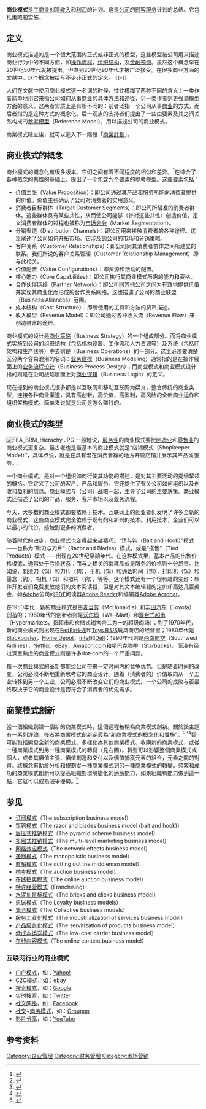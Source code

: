 '''商业模式'''是[[工商业|工商业]]创造[[收入|收入]]和[[利润|利润]]的计划。这是[[公司|公司]]的[[顾客服务|顾客服务]]计划的总结。它包括策略和实施。

== 定义 ==

商业模式描述的是一个很大范围内正式或非正式的模型，这些模型被公司用来描述商业行为中的不同方面，如[[操作流程|操作流程]]，[[组织结构|组织结构]]，及[[金融预测|金融预测]]。虽然这个概念早在20世纪50年代就被提出，但直到20世纪90年代才被广泛接受。在很多商业方面的文献中，这个概念被给与不少非正式的定义。
{{-}}
{{Cquote2|商业模型是一个理论工具，它包含大量的[[商业元素|商业元素]]及它们之间的关系，并且能够描述特定公司的商业模式。它能显示一个公司在以下一个或多个方面的价值所在：客户，公司结构，以及，以营利和可持续性盈利为目的，用以生产，销售，传递[[价值|价值]]及关系资本的[[客户|客户]]网。|[http://www.businessmodeldesign.com/publications/Preprint%20Clarifying%20Business%20Models%20Origins,%20Present,%20and%20Future%20of%20the%20Concept.pdf Osterwalder, Pigneur and Tucci (2005)]}}

人们在文献中使用商业模式这一名词的时候，往往模糊了两种不同的含义：一类作者简单地用它来指公司如何从事商业的具体方法和途径，另一类作者则更强调模型方面的意义。这两者实质上是有所不同的：前者泛指一个公司从事[[商业|商业]]的方式，而后者指的是这种方式的概念化。后一观点的支持者们提出了一些由要素及其之间关系构成的[[参考模型|参考模型]]（Reference Model），用以描述公司的商业模式。

商業模式確立後，就可以進入下一階段「[[商業計劃|商業計劃]]」。

== 商业模式的概念 ==
商业模式的概念化有很多版本。它们之间有着不同程度的相似和差异。<ref>{{cite web | format=PDF | url=http://www.businessmodeldesign.com/publications/The%20Business%20Model%20Ontology%20a%20proposition%20in%20a%20design%20science%20approach.pdf | title=Osterwalder | date=2004 | accessdate=2013-01-01 | language=en | deadurl=yes | archiveurl=https://web.archive.org/web/20071129120221/http://www.businessmodeldesign.com/publications/The%20Business%20Model%20Ontology%20a%20proposition%20in%20a%20design%20science%20approach.pdf | archivedate=2007-11-29 }}</ref>在综合了各种概念的共性的基础上，提出了一个包含九个要素的参考模型。这些要素包括：

* 价值主张（Value Proposition）：即公司通过其产品和服务所能向消费者提供的价值。价值主张确认了公司对消费者的实用意义。
* 消费者目标群体（Target Customer Segments）：即公司所瞄准的消费者群体。这些群体具有某些共性，从而使公司能够（针对这些共性）创造价值。定义消费者群体的过程也被称为[[市场划分|市场划分]]（Market Segmentation）。
* 分销渠道（Distribution Channels）：即公司用来接触消费者的各种途径。这里阐述了公司如何开拓市场。它涉及到公司的市场和分销策略。
* 客户关系（Customer Relationships）：即公司同其消费者群体之间所建立的联系。我们所说的客户关系管理（Customer Relationship Management）即与此相关。
* 价值配置（Value Configurations）：即资源和活动的配置。
* 核心能力（Core Capabilities）：即公司执行其商业模式所需的能力和资格。
* 合作伙伴网络（Partner Network）：即公司同其他公司之间为有效地提供价值并实现其商业化而形成的合作关系网络。这也描述了公司的商业联盟（Business Alliances）范围。
* 成本结构（Cost Structure）：即所使用的工具和方法的货币描述。
* 收入模型（Revenue Model）：即公司通过各种收入流（Revenue Flow）来创造财富的途径。

商业模式的设计是[[商业策略|商业策略]]（Business Strategy）的一个组成部分。而将商业模式实施到公司的组织结构（包括机构设置、工作流和人力资源等）及系统（包括IT架构和生产线等）中去则是{{link-en|商業運作|Business operations|商业运作}}（Business Operations）的一部分。这里必须要清楚区分两个容易混淆的名词：[[业务建模|业务建模]]（Business Modeling）通常指的是在操作层面上的[[业务流程设计|业务流程设计]]（Business Process Design）；而商业模式和商业模式设计指的则是在公司战略层面上对[[商业逻辑|商业逻辑]]（Business Logic）的定义。

现在提到的商业模式很多都是以互联网和移动互联网为媒介，整合传统的商业类型，连接各种商业渠道，具有高创新，高价值，高盈利，高风险的全新商业运作和组织架构模式。简单来说就是公司是怎么赚钱的。

== 商业模式的类型 ==
[[File:FEA_BRM_Hierachy.JPG|thumb]]
一般地说，[[服务业|服务业]]的商业模式要比[[制造业|制造业]]和[[零售业|零售业]]的商业模式更复杂。最古老也是最基本的商业模式就是“店铺模式（Shopkeeper Model）”，具体点说，就是在具有潜在消费者群的地方开设店铺并展示其产品或服务。.

一个商业模式，是对一个组织如何行使其功能的描述，是对其主要活动的提纲挈领的概括。它定义了公司的客户、产品和服务。它还提供了有关公司如何组织以及创收和盈利的信息。商业模式与（公司）战略一起，主导了公司的主要决策。商业模式还描述了公司的产品、服务、客户市场以及业务流程。

今天，大多数的商业模式都要依赖于技术。互联网上的创业者们发明了许多全新的商业模式，这些商业模式完全依赖于现有的和新兴的技术。利用技术，企业们可以以最小的代价，接触到更多的消费者。

随着时代的进步，商业模式也变得越来越精巧。“饵与钩（Bait and Hook）”模式——也称为“剃刀与刀片”（Razor and Blades）模式，或是“搭售”（Tied Products）模式——出现在20世纪早期年代。在这种模式里，基本产品的出售价格极低，通常处于亏损状态；而与之相关的消耗品或是服务的价格则十分昂贵。比如说，[[剃须刀|剃须刀]]（饵）和刀片（钩），[[手机|手机]]（饵）和通话时间（钩），[[打印机|打印机]]（饵）和墨盒（钩），相机（饵）和照片（钩），等等。这个模式还有一个很有趣的变形：软件开发者们免费发放他们的文本阅读器，但是对其文本编辑器的定价却高达几百美金，如[[Adobe|Adobe]]公司的[[PDF|PDF]]阅读器[[Adobe_Reader|Adobe Reader]]和编辑器[[Adobe_Acrobat|Adobe Acrobat]]。

在1950年代，新的商业模式是由[[麦当劳|麦当劳]]（McDonald's）和[[丰田汽车|丰田汽车]]（Toyota）创造的；1960年代的创新者则是[[沃尔玛|沃尔玛]]（Wal-Mart）和[[混合式超市|混合式超市]]（Hypermarkets，指超市和仓储式销售合二为一的超级商场）；到了1970年代，新的商业模式则出现在[[聯邦快遞|FedEx快递]]和[[Toys_R_US|Toys R US]]玩具商店的经营里；1980年代是[[百視達|Blockbuster]]，[[家得宝|Home Depot]]，[[英特尔|Intel]]和[[戴爾|Dell]]；1990年代则是[[西南航空|西南航空]]（Southwest Airlines），[[Netflix|Netflix]]，[[eBay|eBay]]，[[亚马逊公司|Amazon.com]]和[[星巴克|星巴克咖啡]]（Starbucks）。而没有经过深思熟虑的商业模式则是许多dot-com的一个严重问题。

每一次商业模式的革新都能给公司带来一定时间内的竞争优势。但是随着时间的改变，公司必须不断地重新思考它的商业设计。随着（消费者的）价值取向从一个工业转移到另一个工业，公司必须不断改变它们的商业模式。一个公司的成败与否最终取决于它的商业设计是否符合了消费者的优先需求。

==商業模式創新==

當一個組織創建一個新的商業模式時，這個過程被稱為商業模式創新。關於該主題有一系列評論，後者將商業模式創新定義為“新商業模式的概念化和實施”。<ref>{{Cite journal|last=Chesbrough|first=Henry|date=2010|title=Business Model Innovation: Opportunities and Barriers|journal=Long Range Planning|volume=43|issue=2–3|pages=354–363|doi=10.1016/j.lrp.2009.07.010|issn=0024-6301}}</ref><ref>{{Cite journal|last1=Foss|first1=Nicolai J.|last2=Saebi|first2=Tina|date=2017|title=Fifteen Years of Research on Business Model Innovation|journal=Journal of Management|language=en|volume=43|issue=1|pages=200–227|doi=10.1177/0149206316675927|s2cid=56381168|issn=0149-2063|url=http://wrap.warwick.ac.uk/98514/1/WRAP-fifteen-years-business-innovation-Foss-2017.pdf|access-date=2021-09-21|archive-date=2021-09-20|archive-url=https://web.archive.org/web/20210920114818/http://wrap.warwick.ac.uk/98514/1/WRAP-fifteen-years-business-innovation-Foss-2017.pdf|dead-url=no}}</ref><ref>{{Cite book|title=Geschäftsmodell-Innovation: Grundlagen, bestehende Ansätze, methodisches Vorgehen und B2B-Geschäftsmodelle.|last=Schallmo|first=D.|publisher=Springer|year=2013|location=Wiesbaden}}</ref>這可能包括開發全新的商業模式、多樣化為其他商業模式、收購新的商業模式，或從一種商業模式到另一種商業模式的轉變（見右圖）。轉型可以影響整個商業模式或個人，或者其價值主張、價值創造和交付以及價值捕獲元素的組合，元素之間的對齊。該概念有助於分析和規劃從一種商業模式到另一種商業模式的轉變。頻繁和成功的商業模式創新可以提高組織對環境變化的適應能力，如果組織有能力做到這一點，它就可以成為競爭優勢。<ref>{{cite book|title=Business Model Generation|author=Alexander Osterwalder, Yves Pigneur|year=2010|publisher=Wiley|ISBN=978-0-470-87641-1|url=https://businessmodel.cc/|access-date=2021-09-21|archive-date=2021-10-26|archive-url=https://web.archive.org/web/20211026120221/https://businessmodel.cc/|dead-url=no}}</ref>


== 参见 ==
* [[发布/订阅|订阅模式]]（The subscription business model）
* [[饵钩模式|饵钩模式]]（The razor and blades business model (bait and hook)）
* [[層壓式推銷|层压式推销模式]]（The pyramid scheme business model）
* [[多层次直销|多层式推销模式]]（The multi-level marketing business model）
* [[网络外部性|网络效应模式]]（The network effects business model）
* [[垄断|垄断模式]]（The monopolistic business model）
* [[直效营销|直销模式]]（The cutting out the middleman model）
* [[拍卖|拍卖模式]]（The auction business model）
* [[网上拍卖|在线拍卖模式]]（The online auction business model）
* [[加盟連鎖|特许经营模式]]（Franchising）
* [[水泥加鼠标模式|水泥加鼠标模式]]（The bricks and clicks business model）
* [[忠诚模式|忠诚模式]]（The Loyalty business models）
* [[集合模式|集合模式]]（The Collective business models）
* [[快餐|服务工业化模式]]（The industrialization of services business model）
* [[产品服务化模式|产品服务化模式]]（The servitization of products business model）
* [[低成本航空公司|低成本运送模式]]（The low-cost carrier business model）
* [[在线内容模式|在线内容模式]]（The online content business model）

=== 互联网行业的商业模式 ===
* [[门户网站|门户模式]]，如：[[雅虎|Yahoo!]]
* [[C2C|C2C模式]]，如：[[ebay|ebay]]
* [[搜索引擎|搜索模式]]，如：[[Google|Google]]
* [[微博|实时搜索]]，如：[[Twitter|Twitter]]
* [[社交網路服務|社交网络]]，如：[[Facebook|Facebook]]
* [[社交網路服務|社交]]+[[优惠券|商务模式]]，如：[[Groupon|Groupon]]
* [[影片分享|影片分享]]，如：[[YouTube|YouTube]]

==参考资料==
{{reflist}}

[[Category:企业管理|Category:企业管理]]
[[Category:财务管理|Category:财务管理]]
[[Category:市场营销|Category:市场营销]]